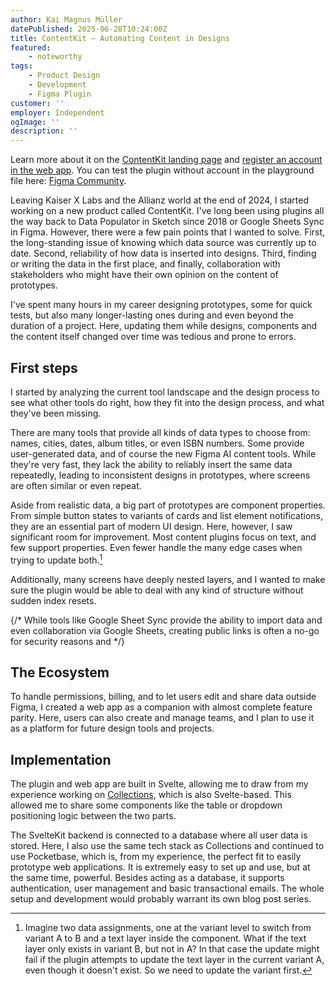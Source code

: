 ```yaml
---
author: Kai Magnus Müller
datePublished: 2025-06-28T10:24:00Z
title: ContentKit – Automating Content in Designs
featured:
    - noteworthy
tags:
    - Product Design
    - Development
    - Figma Plugin
customer: ''
employer: Independent
ogImage: ''
description: ''
---
```



<Figure
    alt="Overview of the main ContentKit features. Generate content with AI, assign data to designs and populate them."
    src="/video/contentkit/hero_video_2.mp4"
    type="video"
    aspectRatio="16/9"
    fullWidth></Figure>

Learn more about it on the [ContentKit landing page](https://intersectionslab.com/contentkit/) and [register an account in the web app](https://app.intersectionslab.com). You can test the plugin without account in the playground file here: [Figma Community](https://www.figma.com/community/file/1500498135891868616/contentkit-playground).

Leaving Kaiser X Labs and the Allianz world at the end of 2024, I started working on a new product called ContentKit. I've long been using plugins all the way back to Data Populator in Sketch since 2018 or Google Sheets Sync in Figma. However, there were a few pain points that I wanted to solve. First, the long-standing issue of knowing which data source was currently up to date. Second, reliability of how data is inserted into designs. Third, finding or writing the data in the first place, and finally, collaboration with stakeholders who might have their own opinion on the content of prototypes.

I've spent many hours in my career designing prototypes, some for quick tests, but also many longer-lasting ones during and even beyond the duration of a project. Here, updating them while designs, components and the content itself changed over time was tedious and prone to errors.

## First steps

I started by analyzing the current tool landscape and the design process to see what other tools do right, how they fit into the design process, and what they've been missing.

<Figure
    alt="Early sketches of possible interfaces and user flows. I experimented with a playful way of importing existing data and schemas from designs. A sidebar of the current selection was also a constant for a long time."
    src="https://res.cloudinary.com/dm3a0qioc/image/upload/v1751544469/contentkit-sketches_uz2iyd.jpg"
    width="2172"
    height="1448"></Figure>

There are many tools that provide all kinds of data types to choose from: names, cities, dates, album titles, or even ISBN numbers. Some provide user-generated data, and of course the new Figma AI content tools. While they're very fast, they lack the ability to reliably insert the same data repeatedly, leading to inconsistent designs in prototypes, where screens are often similar or even repeat.

Aside from realistic data, a big part of prototypes are component properties. From simple button states to variants of cards and list element notifications, they are an essential part of modern UI design. Here, however, I saw significant room for improvement. Most content plugins focus on text, and few support properties. Even fewer handle the many edge cases when trying to update both.[^1]

Additionally, many screens have deeply nested layers, and I wanted to make sure the plugin would be able to deal with any kind of structure without sudden index resets.

{/* While tools like Google Sheet Sync provide the ability to import data and even collaboration via Google Sheets, creating public links is often a no-go for security reasons and */}

## The Ecosystem

To handle permissions, billing, and to let users edit and share data outside Figma, I created a web app as a companion with almost complete feature parity. Here, users can also create and manage teams, and I plan to use it as a platform for future design tools and projects.

<Figure
    alt="Plugin and web app share most features. Components like the table use separate stylesheets, while sharing the same code."
    src="https://res.cloudinary.com/dm3a0qioc/image/upload/v1751574979/release_screenshot_1_mjcgxf.jpg"
    width="1920"
    height="1273"></Figure>

## Implementation

The plugin and web app are built in Svelte, allowing me to draw from my experience working on [Collections](https://collections.intersectionslab.com/), which is also Svelte-based. This allowed me to share some components like the table or dropdown positioning logic between the two parts.

The SvelteKit backend is connected to a database where all user data is stored. Here, I also use the same tech stack as Collections and continued to use Pocketbase, which is, from my experience, the perfect fit to easily prototype web applications. It is extremely easy to set up and use, but at the same time, powerful. Besides acting as a database, it supports authentication, user management and basic transactional emails. The whole setup and development would probably warrant its own blog post series.

<Figure
    alt="Using ContentKit to update many screens at once can be a substantial time saver."
    src="/video/contentkit/blog_post_social_screens.mp4"
    type="video"
    aspectRatio="16/9"></Figure>

[^1]: Imagine two data assignments, one at the variant level to switch from variant A to B and a text layer inside the component. What if the text layer only exists in variant B, but not in A? In that case the update might fail if the plugin attempts to update the text layer in the current variant A, even though it doesn't exist. So we need to update the variant first.

